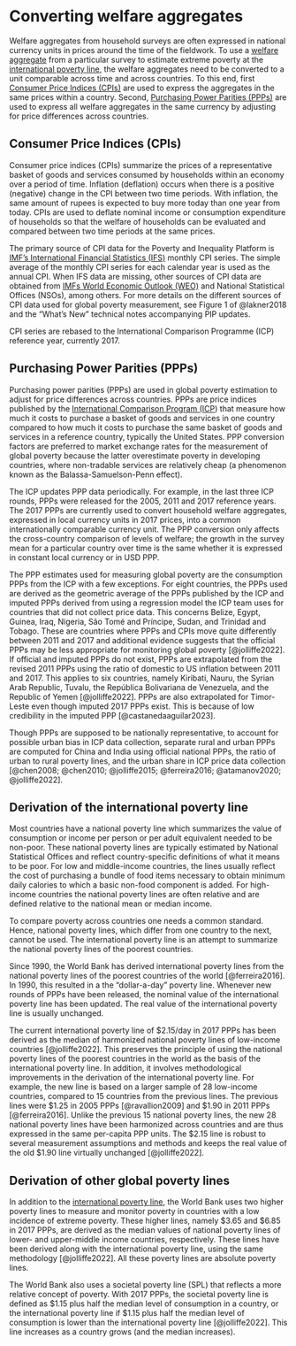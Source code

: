 # Converting welfare aggregates {#convert}

Welfare aggregates from household surveys are often expressed in national currency units in prices around the time of the fieldwork. To use a [welfare aggregate](#welfareaggregate) from a particular survey to estimate extreme poverty at the [international poverty line](#IPL), the welfare aggregates need to be converted to a unit comparable across time and across countries. To this end, first [Consumer Price Indices (CPIs)](#CPIs) are used to express the aggregates in the same prices within a country. Second, [Purchasing Power Parities (PPPs)](#PPPs) are used to express all welfare aggregates in the same currency by adjusting for price differences across countries.

## Consumer Price Indices (CPIs) {#CPIs}

Consumer price indices (CPIs) summarize the prices of a representative basket of goods and services consumed by households within an economy over a period of time. Inflation (deflation) occurs when there is a positive (negative) change in the CPI between two time periods. With inflation, the same amount of rupees is expected to buy more today than one year from today. CPIs are used to deflate nominal income or consumption expenditure of households so that the welfare of households can be evaluated and compared between two time periods at the same prices.

The primary source of CPI data for the Poverty and Inequality Platform is [IMF's International Financial Statistics (IFS)](https://data.imf.org/?sk=4c514d48-b6ba-49ed-8ab9-52b0c1a0179b) monthly CPI series. The simple average of the monthly CPI series for each calendar year is used as the annual CPI. When IFS data are missing, other sources of CPI data are obtained from [IMFs World Economic Outlook (WEO)](https://www.imf.org/en/Publications/SPROLLs/world-economic-outlook-databases#sort=%40imfdate%20descending) and National Statistical Offices (NSOs), among others. For more details on the different sources of CPI data used for global poverty measurement, see Figure 1 of @lakner2018 and the "What's New" technical notes accompanying PIP updates.

CPI series are rebased to the International Comparison Programme (ICP) reference year, currently 2017.

## Purchasing Power Parities (PPPs) {#PPPs}

Purchasing power parities (PPPs) are used in global poverty estimation to adjust for price differences across countries. PPPs are price indices published by the [International Comparison Program (ICP](https://www.worldbank.org/en/programs/icp)) that measure how much it costs to purchase a basket of goods and services in one country compared to how much it costs to purchase the same basket of goods and services in a reference country, typically the United States. PPP conversion factors are preferred to market exchange rates for the measurement of global poverty because the latter overestimate poverty in developing countries, where non-tradable services are relatively cheap (a phenomenon known as the Balassa-Samuelson-Penn effect).

The ICP updates PPP data periodically. For example, in the last three ICP rounds, PPPs were released for the 2005, 2011 and 2017 reference years. The 2017 PPPs are currently used to convert household welfare aggregates, expressed in local currency units in 2017 prices, into a common internationally comparable currency unit. The PPP conversion only affects the cross-country comparison of levels of welfare; the growth in the survey mean for a particular country over time is the same whether it is expressed in constant local currency or in USD PPP.

The PPP estimates used for measuring global poverty are the consumption PPPs from the ICP with a few exceptions. For eight countries, the PPPs used are derived as the geometric average of the PPPs published by the ICP and imputed PPPs derived from using a regression model the ICP team uses for countries that did not collect price data. This concerns Belize, Egypt, Guinea, Iraq, Nigeria, São Tomé and Príncipe, Sudan, and Trinidad and Tobago. These are countries where PPPs and CPIs move quite differently between 2011 and 2017 and additional evidence suggests that the official PPPs may be less appropriate for monitoring global poverty [@jolliffe2022]. If official and imputed PPPs do not exist, PPPs are extrapolated from the revised 2011 PPPs using the ratio of domestic to US inflation between 2011 and 2017. This applies to six countries, namely Kiribati, Nauru, the Syrian Arab Republic, Tuvalu, the República Bolivariana de Venezuela, and the Republic of Yemen [@jolliffe2022]. PPPs are also extrapolated for Timor-Leste even though imputed 2017 PPPs exist. This is because of low credibility in the imputed PPP [@castanedaaguilar2023].

Though PPPs are supposed to be nationally representative, to account for possible urban bias in ICP data collection, separate rural and urban PPPs are computed for China and India using official national PPPs, the ratio of urban to rural poverty lines, and the urban share in ICP price data collection [@chen2008; @chen2010; @jolliffe2015; @ferreira2016; @atamanov2020; @jolliffe2022].

## Derivation of the international poverty line {#IPL}

Most countries have a national poverty line which summarizes the value of consumption or income per person or per adult equivalent needed to be non-poor. These national poverty lines are typically estimated by National Statistical Offices and reflect country-specific definitions of what it means to be poor. For low and middle-income countries, the lines usually reflect the cost of purchasing a bundle of food items necessary to obtain minimum daily calories to which a basic non-food component is added. For high-income countries the national poverty lines are often relative and are defined relative to the national mean or median income.

To compare poverty across countries one needs a common standard. Hence, national poverty lines, which differ from one country to the next, cannot be used. The international poverty line is an attempt to summarize the national poverty lines of the poorest countries.

Since 1990, the World Bank has derived international poverty lines from the national poverty lines of the poorest countries of the world [@ferreira2016]. In 1990, this resulted in a the "dollar-a-day" poverty line. Whenever new rounds of PPPs have been released, the nominal value of the international poverty line has been updated. The real value of the international poverty line is usually unchanged.

The current international poverty line of \$2.15/day in 2017 PPPs has been derived as the median of harmonized national poverty lines of low-income countries [@jolliffe2022]. This preserves the principle of using the national poverty lines of the poorest countries in the world as the basis of the international poverty line. In addition, it involves methodological improvements in the derivation of the international poverty line. For example, the new line is based on a larger sample of 28 low-income countries, compared to 15 countries from the previous lines. The previous lines were \$1.25 in 2005 PPPs [@ravallion2009] and \$1.90 in 2011 PPPs [@ferreira2016]. Unlike the previous 15 national poverty lines, the new 28 national poverty lines have been harmonized across countries and are thus expressed in the same per-capita PPP units. The \$2.15 line is robust to several measurement assumptions and methods and keeps the real value of the old \$1.90 line virtually unchanged [@jolliffe2022].

## Derivation of other global poverty lines

In addition to the [international poverty line](#IPL), the World Bank uses two higher poverty lines to measure and monitor poverty in countries with a low incidence of extreme poverty. These higher lines, namely \$3.65 and \$6.85 in 2017 PPPs, are derived as the median values of national poverty lines of lower- and upper-middle income countries, respectively. These lines have been derived along with the international poverty line, using the same methodology [@jolliffe2022]. All these poverty lines are absolute poverty lines.

The World Bank also uses a societal poverty line (SPL) that reflects a more relative concept of poverty. With 2017 PPPs, the societal poverty line is defined as \$1.15 plus half the median level of consumption in a country, or the international poverty line if \$1.15 plus half the median level of consumption is lower than the international poverty line [@jolliffe2022]. This line increases as a country grows (and the median increases).
